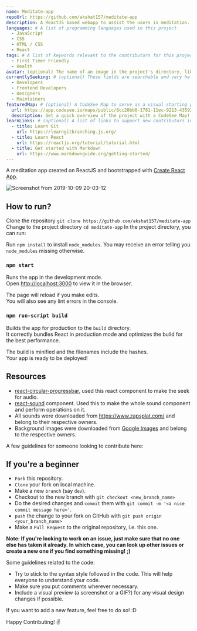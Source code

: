 ```yaml
---
name: Meditate-app
repoUrl: https://github.com/akshat157/meditate-app
description: A ReactJS based webapp to assist the users in meditation.
languages: # A list of programming languages used in this project
  - JavaScript
  - CSS
  - HTML / CSS
  - React
tags: # A list of keywords relevant to the contributors for this project
  - First Timer Friendly
  - Health
avatar: (optional) The name of an image in the project's directory, like "avatar.png". This will appear on the project card contributors see when searching for a project.
currentlySeeking: # (optional) These fields are searchable and very helpful for contributors to match well with your project
  - Developers
  - Frontend Developers
  - Designers
  - Maintainers
featuredMap: # (optional) A CodeSee Map to serve as a visual starting point for contributors
  url: https://app.codesee.io/maps/public/8cc20bb0-1781-11ec-9213-43592b84fb11
  description: Get a quick overview of the project with a CodeSee Map!
learnLinks: # (optional) A list of links to support new contributors in learning about your project and tech stack and culture / community
  - title: Learn Git
    url: https://learngitbranching.js.org/
  - title: Learn React
    url: https://reactjs.org/tutorial/tutorial.html
  - title: Get started with Markdown
    url: https://www.markdownguide.org/getting-started/
---
```


<!-- Divide your content into sections using our handy shortcodes. Each section is optional -->

<Overview>

A meditation app created on ReactJS and bootstrapped with [Create React App](https://github.com/facebook/create-react-app).

![Screenshot from 2019-10-09 20-03-12](https://user-images.githubusercontent.com/34815179/66491471-629c0500-ead0-11e9-9229-7e2161519a28.png)

## How to run?
Clone the repository
`git clone https://github.com/akshat157/meditate-app`<br>
Change to the project directory
`cd meditate-app`
In the project directory, you can run:

Run `npm install` to install `node_modules`. You may receive an error telling you `node_modules` missing otherwise.

### `npm start`

Runs the app in the development mode.<br>
Open [http://localhost:3000](http://localhost:3000) to view it in the browser.

The page will reload if you make edits.<br>
You will also see any lint errors in the console.

### `npm run-script build`

Builds the app for production to the `build` directory.<br>
It correctly bundles React in production mode and optimizes the build for the best performance.

The build is minified and the filenames include the hashes.<br>
Your app is ready to be deployed!

## Resources
* [react-circular-progressbar](https://github.com/kevinsqi/react-circular-progressbar), used this react component to make the seek for audio.
* [react-sound](https://github.com/leoasis/react-sound) component. Used this to make the whole sound component and perform operations on it.
* All sounds were downloaded from https://www.zapsplat.com/ and belong to their respective owners.
* Background images were downloaded from [Google Images](https://images.google.com) and belong to the respective owners.

</Overview>

<Contributing>

A few guidelines for someone looking to contribute here:

## If you're a beginner
* `Fork` this repository.
* `Clone` your fork on local machine.
* Make a new `branch` (say `dev`).
* Checkout to the new branch with `git checkout <new_branch_name>`
* Do the desired changes and `commit` them with `git commit -m '<a nice commit message here>'`.
* `push` the change to your fork on GitHub with `git push origin <your_branch_name>`
* Make a `Pull Request` to the original repository, i.e. this one.

<b>Note: If you're looking to work on an issue, just make sure that no one else has taken it already. In which case, you can look up other issues or create a new one if you find something missing! ;) </b>

Some guidelines related to the code:

- Try to stick to the syntax style followed in the code. This will help everyone to understand your code.
- Make sure you put comments wherever necessary.
- Include a visual preview (a screenshot or a GIF?) for any visual design changes if possible.

If you want to add a new feature, feel free to do so! :D

Happy Contributing! :v:

</Contributing>

